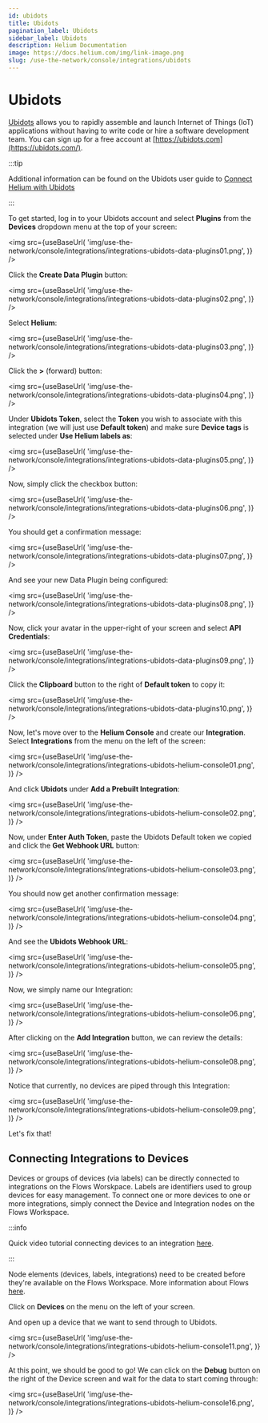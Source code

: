 ```yaml
---
id: ubidots
title: Ubidots
pagination_label: Ubidots
sidebar_label: Ubidots
description: Helium Documentation
image: https://docs.helium.com/img/link-image.png
slug: /use-the-network/console/integrations/ubidots
---
```


# Ubidots


[Ubidots](https://ubidots.com/) allows you to rapidly assemble and launch Internet of Things (IoT)
applications without having to write code or hire a software development team. You can sign up for a
free account at [https://ubidots.com](https://ubidots.com/).

:::tip

Additional information can be found on the Ubidots user guide to
[Connect Helium with Ubidots](https://help.ubidots.com/en/articles/5008195-plugins-connect-helium-with-ubidots)

:::

To get started, log in to your Ubidots account and select **Plugins** from the **Devices** dropdown
menu at the top of your screen:

<img
  src={useBaseUrl(
    'img/use-the-network/console/integrations/integrations-ubidots-data-plugins01.png',
  )}
/>

Click the **Create Data Plugin** button:

<img
  src={useBaseUrl(
    'img/use-the-network/console/integrations/integrations-ubidots-data-plugins02.png',
  )}
/>

Select **Helium**:

<img
  src={useBaseUrl(
    'img/use-the-network/console/integrations/integrations-ubidots-data-plugins03.png',
  )}
/>

Click the **>** (forward) button:

<img
  src={useBaseUrl(
    'img/use-the-network/console/integrations/integrations-ubidots-data-plugins04.png',
  )}
/>

Under **Ubidots Token**, select the **Token** you wish to associate with this integration (we will
just use **Default token**) and make sure **Device tags** is selected under **Use Helium labels
as**:

<img
  src={useBaseUrl(
    'img/use-the-network/console/integrations/integrations-ubidots-data-plugins05.png',
  )}
/>

Now, simply click the checkbox button:

<img
  src={useBaseUrl(
    'img/use-the-network/console/integrations/integrations-ubidots-data-plugins06.png',
  )}
/>

You should get a confirmation message:

<img
  src={useBaseUrl(
    'img/use-the-network/console/integrations/integrations-ubidots-data-plugins07.png',
  )}
/>

And see your new Data Plugin being configured:

<img
  src={useBaseUrl(
    'img/use-the-network/console/integrations/integrations-ubidots-data-plugins08.png',
  )}
/>

Now, click your avatar in the upper-right of your screen and select **API Credentials**:

<img
  src={useBaseUrl(
    'img/use-the-network/console/integrations/integrations-ubidots-data-plugins09.png',
  )}
/>

Click the **Clipboard** button to the right of **Default token** to copy it:

<img
  src={useBaseUrl(
    'img/use-the-network/console/integrations/integrations-ubidots-data-plugins10.png',
  )}
/>

Now, let's move over to the **Helium Console** and create our **Integration**. Select
**Integrations** from the menu on the left of the screen:

<img
  src={useBaseUrl(
    'img/use-the-network/console/integrations/integrations-ubidots-helium-console01.png',
  )}
/>

And click **Ubidots** under **Add a Prebuilt Integration**:

<img
  src={useBaseUrl(
    'img/use-the-network/console/integrations/integrations-ubidots-helium-console02.png',
  )}
/>

Now, under **Enter Auth Token**, paste the Ubidots Default token we copied and click the **Get
Webhook URL** button:

<img
  src={useBaseUrl(
    'img/use-the-network/console/integrations/integrations-ubidots-helium-console03.png',
  )}
/>

You should now get another confirmation message:

<img
  src={useBaseUrl(
    'img/use-the-network/console/integrations/integrations-ubidots-helium-console04.png',
  )}
/>

And see the **Ubidots Webhook URL**:

<img
  src={useBaseUrl(
    'img/use-the-network/console/integrations/integrations-ubidots-helium-console05.png',
  )}
/>

Now, we simply name our Integration:

<img
  src={useBaseUrl(
    'img/use-the-network/console/integrations/integrations-ubidots-helium-console06.png',
  )}
/>

After clicking on the **Add Integration** button, we can review the details:

<img
  src={useBaseUrl(
    'img/use-the-network/console/integrations/integrations-ubidots-helium-console08.png',
  )}
/>

Notice that currently, no devices are piped through this Integration:

<img
  src={useBaseUrl(
    'img/use-the-network/console/integrations/integrations-ubidots-helium-console09.png',
  )}
/>

Let's fix that!

## Connecting Integrations to Devices

Devices or groups of devices (via labels) can be directly connected to integrations on the Flows
Worskpace. Labels are identifiers used to group devices for easy management. To connect one or more
devices to one or more integrations, simply connect the Device and Integration nodes on the Flows
Workspace.

:::info

Quick video tutorial connecting devices to an integration
[here](https://www.youtube.com/watch?v=lnERw1f7TGE).

:::

Node elements (devices, labels, integrations) need to be created before they're available on the
Flows Workspace. More information about Flows [here](/use-the-network/console/flows/).

Click on **Devices** on the menu on the left of your screen.

And open up a device that we want to send through to Ubidots.

<img
  src={useBaseUrl(
    'img/use-the-network/console/integrations/integrations-ubidots-helium-console11.png',
  )}
/>

At this point, we should be good to go! We can click on the **Debug** button on the right of the
Device screen and wait for the data to start coming through:

<img
  src={useBaseUrl(
    'img/use-the-network/console/integrations/integrations-ubidots-helium-console16.png',
  )}
/>
